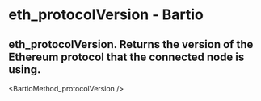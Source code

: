 # eth_protocolVersion - Bartio

## eth_protocolVersion. Returns the version of the Ethereum protocol that the connected node is using.


<BartioMethod_protocolVersion />
